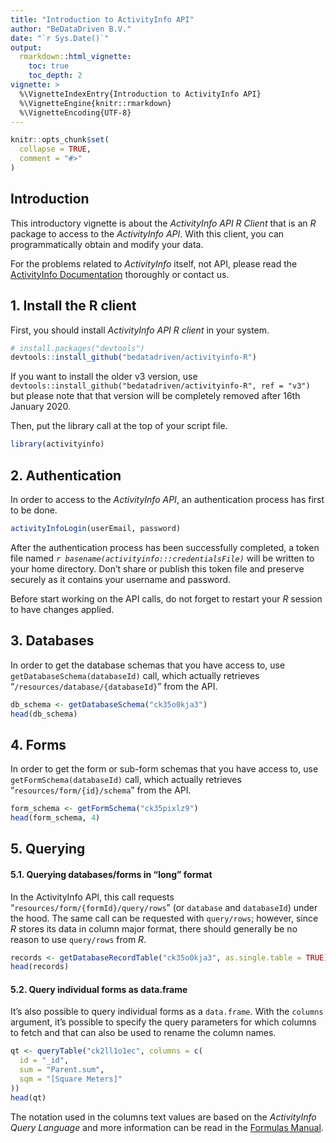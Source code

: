 ```yaml
---
title: "Introduction to ActivityInfo API"
author: "BeDataDriven B.V."
date: "`r Sys.Date()`"
output:
  rmarkdown::html_vignette:
    toc: true
    toc_depth: 2
vignette: >
  %\VignetteIndexEntry{Introduction to ActivityInfo API}
  %\VignetteEngine{knitr::rmarkdown}
  %\VignetteEncoding{UTF-8}
---
```


```r
knitr::opts_chunk$set(
  collapse = TRUE,
  comment = "#>"
)
```

## Introduction

This introductory vignette is about the *ActivityInfo API R Client* 
that is an *R* package to access 
to the *ActivityInfo API*. 
With this client, you can programmatically obtain and modify 
your data.

For the problems related to *ActivityInfo* itself, not API, please read the
[ActivityInfo Documentation](help.activityinfo.org) thoroughly or contact us.

## 1. Install the R client

First, you should install *ActivityInfo API R client* in your system.

```r
# install.packages("devtools")
devtools::install_github("bedatadriven/activityinfo-R")
```

If you want to install the older v3 version, use 
`devtools::install_github("bedatadriven/activityinfo-R", ref = "v3")` 
but please note that that version will be completely removed 
after 16th January 2020.

Then, put the library call at the top of your script file.

```r
library(activityinfo)
```

## 2. Authentication

In order to access to the *ActivityInfo API*, an authentication process has first
to be done.

```r
activityInfoLogin(userEmail, password)
```

After the authentication process has been successfully completed, a token file
named *`r basename(activityinfo:::credentialsFile)`* will be written to your 
home directory. Don't share or publish this token file and preserve securely
as it contains your username and password.

Before start working on the API calls, do not forget to restart your *R* session
to have changes applied.

## 3. Databases

In order to get the database schemas that you have access to, use
`getDatabaseSchema(databaseId)` call, which actually retrieves
"`/resources/database/{databaseId}`" from the API.

```r
db_schema <- getDatabaseSchema("ck35o0kja3")
head(db_schema)
```

## 4. Forms

In order to get the form or sub-form schemas that you have access to, use
`getFormSchema(databaseId)` call, which actually retrieves
"`resources/form/{id}/schema`" from the API.

```r
form_schema <- getFormSchema("ck35pixlz9")
head(form_schema, 4)
```

## 5. Querying

#### 5.1. Querying databases/forms in "long" format 

In the ActivityInfo API, this call requests
"`resources/form/{formId}/query/rows`" (or `database` and `databaseId`) under
the hood. The same call can be requested with `query/rows`; however, since *R*
stores its data in column major format, there should generally be no reason to
use `query/rows` from *R*.

```r
records <- getDatabaseRecordTable("ck35o0kja3", as.single.table = TRUE)
head(records)
```

#### 5.2. Query individual forms as data.frame

It's also possible to query individual forms as a `data.frame`. With the
`columns` argument, it's possible to specify the query parameters for which
columns to fetch and that can also be used to rename the column names.

```r
qt <- queryTable("ck2ll1o1ec", columns = c(
  id = "_id",
  sum = "Parent.sum",
  sqm = "[Square Meters]"
))
head(qt)
```

The notation used in the columns text values are based on the
*ActivityInfo Query Language* and more information can be read in the 
[Formulas Manual](http://help.activityinfo.org/m/77022).

